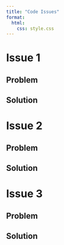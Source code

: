 ```yaml
---
title: "Code Issues"
format: 
  html:
    css: style.css
---
```


# Issue 1

## Problem

## Solution

# Issue 2

## Problem

## Solution

# Issue 3

## Problem

## Solution
